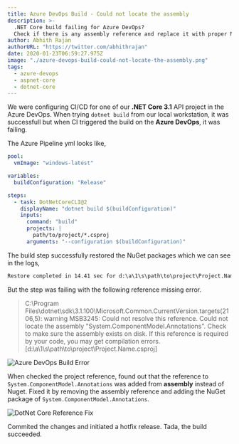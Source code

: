 ```yaml
---
title: Azure DevOps Build - Could not locate the assembly
description: >-
  .NET Core build failing for Azure DevOps? 
  Check if there is any assembly reference and replace it with proper NuGet package.
author: Abhith Rajan
authorURL: "https://twitter.com/abhithrajan"
date: 2020-01-23T06:59:27.975Z
image: "./azure-devops-build-could-not-locate-the-assembly.png"
tags:
  - azure-devops
  - aspnet-core
  - dotnet-core
---
```


We were configuring CI/CD for one of our **.NET Core 3.1** API project in the Azure DevOps. When trying `dotnet build` from our local workstation, it was successfull but when CI triggered the build on the **Azure DevOps**, it was failing.

The Azure Pipeline yml looks like,

```yml
pool:
  vmImage: "windows-latest"

variables:
  buildConfiguration: "Release"

steps:
  - task: DotNetCoreCLI@2
    displayName: "dotnet build $(buildConfiguration)"
    inputs:
      command: "build"
      projects: |
        path/to/project/*.csproj
      arguments: "--configuration $(buildConfiguration)"
```

The build step successfully restored the NuGet packages which we can see in the logs,

```txt
Restore completed in 14.41 sec for d:\a\1\s\path\to\project\Project.Name.csproj.
```

But the step was failing with the following reference missing error.

> C:\Program Files\dotnet\sdk\3.1.100\Microsoft.Common.CurrentVersion.targets(2106,5): warning MSB3245: Could not resolve this reference. Could not locate the assembly "System.ComponentModel.Annotations". Check to make sure the assembly exists on disk. If this reference is required by your code, you may get compilation errors. [d:\a\1\s\path\to\project\Project.Name.csproj]

![Azure DevOps Build Error](../../static/img/blog/azure-devops-build-could-not-locate-the-assembly/azure-dev-ops-error.jpg)

When checked the project reference, found out that the reference to `System.ComponentModel.Annotations` was added from **assembly** instead of Nuget. Fixed it by removing the assembly reference and adding the NuGet package of `System.ComponentModel.Annotations`.

![DotNet Core Reference Fix](../../static/img/blog/azure-devops-build-could-not-locate-the-assembly/azure-dev-ops-fix.jpg)

Commited the changes and initiated a hotfix release. Tada, the build succeeded.
